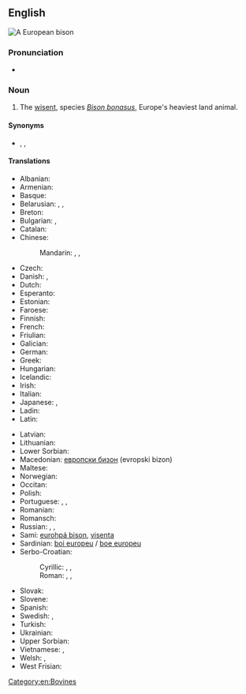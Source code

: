 ==English==
[[File:Flachlandwisent (Bison bonasus bonasus).jpg|thumb|A '''European bison''']]
{{wikipedia}}
{{wikispecies|Bison bonasus}}

===Pronunciation===
* {{IPA|/jʊɹəˌpiːən ˈbaɪsn̩/|lang=en}}

===Noun===
{{en-noun|European bison|European bisons}}

# The [[wisent]], species ''[[Bison bonasus]]'', Europe's heaviest land animal.

====Synonyms====
* {{l|en|aurochs}}, {{l|en|wisent}}, {{l|en|zubr}}

====Translations====
{{trans-top|the wisent species ''Bison bonasus''}}
* Albanian: {{t|sq|bizoni europian}}
* Armenian: {{t+|hy|զուբր}}
* Basque: {{t|eu|bisonte europar}}
* Belarusian: {{t|be|зубр|m|tr=zubr|sc=Cyrl}}, {{t|be|зубар|m|tr=zúbar|sc=Cyrl}}, {{t|be|бізон|m|tr=bizón|sc=Cyrl}}
* Breton: {{t|br|bizon europa}}
* Bulgarian: {{t+|bg|зубър|m|tr=zúbǎr|sc=Cyrl}}, {{t|bg|бизон|m|tr=bizón|sc=Cyrl}}
* Catalan: {{t|ca|bisó europeu}}
* Chinese:
*: Mandarin: {{t|cmn|歐洲野牛|sc=Hani}}, {{t|cmn|欧洲野牛|tr=Ōuzhōu yěniú|sc=Hani}}, {{t+|cmn|野牛|tr=yěniú|sc=Hani}}
* Czech: {{t+|cs|zubr}}
* Danish: {{t|da|visent}}, {{t|da|europæisk bison}}
* Dutch: {{t|nl|wisent|m}}
* Esperanto: {{t|eo|eŭropa bizono}}
* Estonian: {{t+|et|pürg}}
* Faroese: {{t|fo|evropiskur bisonur}}
* Finnish: {{t+|fi|visentti}}
* French: {{t+|fr|bison d'Europe|m}}
* Friulian: {{t|fur|bisont european}}
* Galician: {{t|gl|bisonte europeo}}
* German: {{t+|de|Wisent|m}}
* Greek: {{t|el|βόνασος Ευρωπαϊκώς}}
* Hungarian: {{t|hu|európai bölény}}
* Icelandic: {{t|is|evrópuvísundur|m}}
* Irish: {{t|ga|bíosún}}
* Italian: {{t|it|bisonte europeo}}
* Japanese: {{t|ja|ヨーロッパバイソン|tr=Yōroppa baison|sc=Jpan}}, {{t+|ja|バイソン|tr=baison|sc=Jpan}}
* Ladin: {{t|lld|bisont european}}
* Latin: {{t|la|Bos bonasus}}
{{trans-mid}}
* Latvian: {{t|lv|sumbrs}}
* Lithuanian: {{t+|lt|stumbras}}
* Lower Sorbian: {{t|dsb|zubr}}
* Macedonian: [[европски бизон]] (evropski bizon)
* Maltese: {{t|mt|buflu ta’ l-ewropa}}
* Norwegian: {{t|no|europeisk bison}}
* Occitan: {{t|oc|bisont d'Euròpa}}
* Polish: {{t+|pl|żubr|m}}
* Portuguese: {{t+|pt|auroque|m}}, {{t+|pt|bisão-europeu|m}}, {{t|pt|bisonte europeu}}
* Romanian: {{t+|ro|zimbru|m}}
* Romansch: {{t|rm|bison europaic}}
* Russian: {{t+|ru|зубр|m}}, {{t+|ru|бизо́н|m}}, {{t|ru|европе́йский зубр|m}}
* Sami: [[eurohpá bison]], [[visenta]]
* Sardinian: [[boi europeu]] / [[boe europeu]]
* Serbo-Croatian:
*: Cyrillic: {{t|sh|еуропски бизон|m}}, {{t|sh|зубар|m}}, {{t|sh|бизон|m}}
*: Roman: {{t|sh|europski bizon|m}}, {{t+|sh|zubar|m}}, {{t+|sh|bizon|m}}
* Slovak: {{t|sk|zubor|m}}
* Slovene: {{t|sl|zober|m}}
* Spanish: {{t|es|bisonte europeo|m}}
* Swedish: {{t+|sv|visent}}, {{t+|sv|europeisk bison}}
* Turkish: {{t|tr|avrupa bizonu}}
* Ukrainian: {{t|uk|зубр|m|tr=zubr|sc=Cyrl}}
* Upper Sorbian: {{t+|hsb|zubr}}
* Vietnamese: {{t|vi|bò bison châu Âu}}, {{t|vi|bò bizon châu Âu}}
* Welsh: {{t+|cy|ych gwyllt}}, {{t|cy|cynfual}}
* West Frisian: {{t|fy|wisint}}
{{trans-bottom}}

[[Category:en:Bovines]]